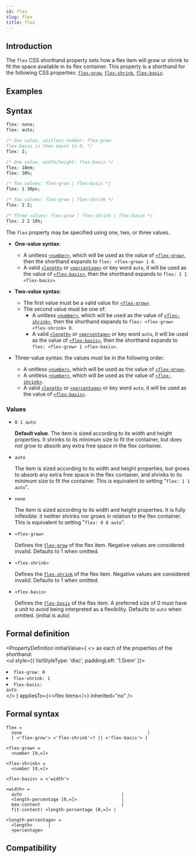 ```yaml
---
id: flex
slug: flex
title: flex
---
```


## Introduction

The `flex` CSS shorthand property sets how a flex item will grow or shrink to fit the space available in its flex container. This property is a shorthand for the following CSS properties: [`flex-grow`](./flex-grow.mdx), [`flex-shrink`](./flex-shrink.mdx), [`flex-basis`](./flex-basis.mdx).

## Examples


<Go
  example="css-api"
  defaultFile="src/flex/App.tsx"
  img="https://lf-lynx.tiktok-cdns.com/obj/lynx-artifacts-oss-sg/lynx-website/assets/doc/css/flex.jpg"
  entry="src/flex"
  defaultEntryFile="dist/flex.lynx.bundle"
/>

## Syntax

```css
flex: none;
flex: auto;

/* One value, unitless number: flex-grow
flex-basis is then equal to 0. */
flex: 2;

/* One value, width/height: flex-basis */
flex: 10em;
flex: 30%;

/* Two values: flex-grow | flex-basis */
flex: 1 30px;

/* Two values: flex-grow | flex-shrink */
flex: 2 2;

/* Three values: flex-grow | flex-shrink | flex-basis */
flex: 2 2 10%;
```

The `flex` property may be specified using one, two, or three values.

- **One-value syntax**:

  - A unitless [`<number>`](/api/css/data-type/number.mdx), which will be used as the value of [`<flex-grow>`](./flex-grow.mdx), then the shorthand expands to `flex: <flex-grow> 1 0`.
  - A valid [`<length>`](/api/css/data-type/length.mdx) or [`<percentage>`](/api/css/data-type/percentage.mdx) or key word `auto`, it will be used as the value of [`<flex-basis>`](./flex-basis.mdx), then the shorthand expands to `flex: 1 1 <flex-basis>`.

- **Two-value syntax**:

  - The first value must be a valid value for [`<flex-grow>`](./flex-grow.mdx).
  - The second value must be one of:
    - A unitless [`<number>`](/api/css/data-type/number.mdx), which will be used as the value of [`<flex-shrink>`](./flex-shrink.mdx), then the shorthand expands to `flex: <flex-grow> <flex-shrink> 0`.
    - A valid [`<length>`](/api/css/data-type/length.mdx) or [`<percentage>`](/api/css/data-type/percentage.mdx) or key word `auto`, it will be used as the value of [`<flex-basis>`](./flex-basis.mdx), then the shorthand expands to `flex: <flex-grow> 1 <flex-basis>`.

- Three-value syntax: the values must be in the following order:
  - A unitless [`<number>`](/api/css/data-type/number.mdx), which will be used as the value of [`<flex-grow>`](./flex-grow.mdx).
  - A unitless [`<number>`](/api/css/data-type/number.mdx), which will be used as the value of [`<flex-shrink>`](./flex-shrink.mdx).
  - A valid [`<length>`](/api/css/data-type/length.mdx) or [`<percentage>`](/api/css/data-type/percentage.mdx) or key word `auto`, it will be used as the value of [`<flex-basis>`](./flex-basis.mdx).

### Values

- `0 1 auto`

  **Default value**. The item is sized according to its width and height properties. It shrinks to its minimum size to fit the container, but does not grow to absorb any extra free space in the flex container.

- `auto`

  The item is sized according to its width and height properties, but grows to absorb any extra free space in the flex container, and shrinks to its minimum size to fit the container. This is equivalent to setting "`flex: 1 1 auto`".

- `none`

  The item is sized according to its width and height properties. It is fully inflexible: it neither shrinks nor grows in relation to the flex container. This is equivalent to setting "`flex: 0 0 auto`".

- `<flex-grow>`

  Defines the [`flex-grow`](./flex-grow.mdx) of the flex item. Negative values are considered invalid. Defaults to 1 when omitted.

- `<flex-shrink>`

  Defines the [`flex-shrink`](./flex-shrink.mdx) of the flex item. Negative values are considered invalid. Defaults to 1 when omitted.

- `<flex-basis>`

  Defines the [`flex-basis`](./flex-basis.mdx) of the flex item. A preferred size of 0 must have a unit to avoid being interpreted as a flexibility. Defaults to `auto` when omitted. (initial is auto)

## Formal definition


<PropertyDefinition
  initialValue={
    <>
      as each of the properties of the shorthand: <br />
      <ul style={{ listStyleType: 'disc', paddingLeft: '1.5rem' }}>
        <li>
          <code>flex-grow: 0</code>
        </li>
        <li>
          <code>flex-shrink: 1</code>
        </li>
        <li>
          <code>flex-basis: auto</code>
        </li>
      </ul>
    </>
  }
  appliesTo={<>flex items</>}
  inherited="no"
/>

## Formal syntax

```
flex =
  none                                                |
  [ <'flex-grow'> <'flex-shrink'>? || <'flex-basis'> ]

<flex-grow> =
  <number [0,∞]>

<flex-shrink> =
  <number [0,∞]>

<flex-basis> = <'width'>

<width> =
  auto                                      |
  <length-percentage [0,∞]>                 |
  max-content                               |
  fit-content( <length-percentage [0,∞]> )

<length-percentage> =
  <length>      |
  <percentage>
```

## Compatibility


<LegacyCompatTable metadata="css/properties/flex" />
